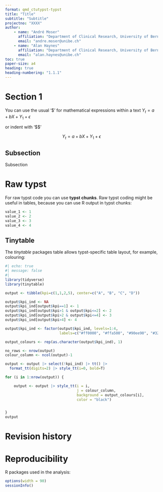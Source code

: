 ```yaml
---
format: qmd_ctutypst-typst
title: "Title"
subtitle: "Subtitle"
projectno: "XXXX"
author:
    - name: "André Moser"
      affiliation: "Department of Clinical Research, University of Bern"
      email: "andre.moser@unibe.ch"
    - name: "Alan Haynes"
      affiliation: "Department of Clinical Research, University of Bern"
      email: "alan.haynes@unibe.ch"
toc: true
paper-size: a4
heading: true
heading-numbering: "1.1.1"
---
```


# Section 1

You can use the usual '\$' for mathematical expressions within a text $Y_{t}=a+bX+Y_1+\epsilon$

or indent with '\$\$' 

$$
Y_{t}=a+bX+Y_1+\epsilon
$$

## Subsection

Subsection

# Raw typst

For raw typst code you can use **typst chunks**. Raw typst coding might be useful in tables, because you can use R output in typst chunks:

```r
value_1 <- 1
value_2 <- 2
value_3 <- 3
value_4 <- 4
```

```{=typst}
#let frame(stroke) = (x, y) => (
  left: none,
  right: none,
  top: if y < 2 { stroke } else { 0pt },
  bottom: stroke,
)

#set table(
  align: (right, left, center),
  stroke: frame(rgb("21222C")),
)

#table(
  columns: (auto, auto, auto),
  table.header(
    [*Hypothesis*], [*Group*], [*Assumed value*]),
    [Null hypothesis], [Control arm], [`r value_1`],
    [#text(weight: "bold")[Null hypothesis]], [Experimental arm], [`r value_2`],
    [Alternative hypothesis 1], [Control arm], table.cell(fill: purple)[#text(white)[`r value_3`]],
    [Alternative hypothesis 1], table.cell(fill: red)[Combined dosage arms], [`r value_4`]
  )
```

## Tinytable

The *tinytable* packages table allows typst-specific table layout, for example, colouring:

```r
#| echo: true
#| message: false
#| 
library(tidyverse)
library(tinytable)

output <- tibble(kpi=c(1,1,2,5), center=c("A", "B", "C", "D"))

output$kpi_ind <- NA
output$kpi_ind[output$kpi==1] <- 1
output$kpi_ind[output$kpi>1 & output$kpi<=2] <- 2
output$kpi_ind[output$kpi>2 & output$kpi<=4] <- 3
output$kpi_ind[output$kpi>4] <- 4

output$kpi_ind <- factor(output$kpi_ind, levels=1:4, 
                         labels=c("#ff0000", "#ffa500", "#90ee90", "#32cd32"))

output_colours <- rep(as.character(output$kpi_ind), 1)

no_rows <- nrow(output)
colour_column <- ncol(output)-1

output <- output |> select(!kpi_ind) |> tt() |> 
  format_tt(digits=2) |> style_tt(i=0, bold=T)

for (i in 1:nrow(output)) {

    output <- output |> style_tt(i = i,
                                 j = colour_column, 
                                 background = output_colours[i], 
                                 color = "black")


}
output
```

# Revision history

```{=typst}
#let frame(stroke) = (x, y) => (
  left: none,
  right: none,
  top: if y < 2 { stroke } else { 0pt },
  bottom: stroke,
)

#set table(
  align: horizon + start,
  stroke: frame(rgb("21222C")),
)

#table(
  columns: (auto, auto, auto),
  table.header([*Version*], [*Date*], [*Revision changes*]),
[0], [Date], [],
)


```


# Reproducibility

R packages used in the analysis:

```r
options(width = 90)
sessionInfo()
```